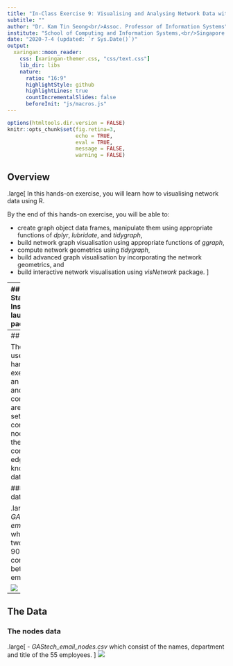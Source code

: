 ```yaml
---
title: "In-Class Exercise 9: Visualising and Analysing Network Data with R"
subtitle: ""
author: "Dr. Kam Tin Seong<br/>Assoc. Professor of Information Systems"
institute: "School of Computing and Information Systems,<br/>Singapore Management University"
date: "2020-7-4 (updated: `r Sys.Date()`)"
output:
  xaringan::moon_reader:
    css: [xaringan-themer.css, "css/text.css"]
    lib_dir: libs
    nature:
      ratio: "16:9"
      highlightStyle: github
      highlightLines: true
      countIncrementalSlides: false
      beforeInit: "js/macros.js"
---
```


```r
options(htmltools.dir.version = FALSE)
knitr::opts_chunk$set(fig.retina=3,
                      echo = TRUE,
                      eval = TRUE,
                      message = FALSE,
                      warning = FALSE)
```

## Overview

.large[
In this hands-on exercise, you will learn how to visualising network data using R.

By the end of this hands-on exercise, you will be able to:

- create graph object data frames, manipulate them using appropriate functions of *dplyr*, *lubridate*, and *tidygraph*,
- build network graph visualisation using appropriate functions of *ggraph*,
- compute network geometrics using *tidygraph*,
- build advanced graph visualisation by incorporating the network geometrics, and
- build interactive network visualisation using *visNetwork* package. 
]

---
## Getting Started
### Installing and launching R packages

.pull-left[
In this hands-on exercise, four network data modelling and visualisation packages will be installed and launched.  They are igraph, tidygraph, ggraph and visNetwork.  Beside these four packages, tidyverse and [lubridate](https://lubridate.tidyverse.org/), an R package specially designed to handle and wrangling time data will be installed and launched too.]]

.pull-right[
The code chunk:

```r
packages = c('igraph', 'tidygraph', 
             'ggraph', 'visNetwork', 
             'lubridate', 'tidyverse')

for(p in packages){
  if(!require(p, character.only = T)){
    install.packages(p)
  }
  library(p, character.only = T)
}
```
]



---
##  The Data

The data sets used in this hands-on exercise is from an oil exploration and extraction company.  There are two data sets.  One contains the nodes data and the other contains the edges (also know as link) data.

### The edges data

.large[
- *GAStech-email_edges.csv* which consists of two weeks of 9063 emails correspondances between 55 employees]

![](img/image9-2.jpg)

---
## The Data
### The nodes data

.large[
- *GAStech_email_nodes.csv* which consist of the names, department and title of the 55 employees. 
]
![](img/image9-1.jpg)








